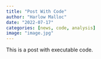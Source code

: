 ```yaml
---
title: "Post With Code"
author: "Harlow Malloc"
date: "2022-07-17"
categories: [news, code, analysis]
image: "image.jpg"
---
```


This is a post with executable code.
